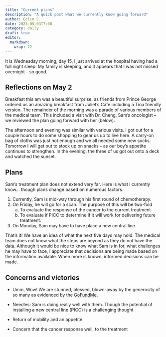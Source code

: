 ```yaml
---
title: "Current plans"
description: "A quick post what we currently know going forward"
author: Colin C.
date: 2023-05-03T7:00
category: daily
draft: true
editor: 
  markdown: 
    wrap: 72
---
```


It is Wednesday morning, day 15, I just arrived at the hospital having had a full night sleep.  My family is sleeping, and it appears that I was not missed overnight -- so good. 

## Reflections on May 2

Breakfast this am was a beautiful surprise, as friends from Prince George ordered us an amazing breakfast from Juliet's Cafe including a Tina friendly version.  The remainder of the morning was a parade of various members of the medical team.  This included a visit with Dr. Cheng, Sam's oncologist -- we reviewed the plan going forward with her (below). 

The afternoon and evening was similar with various visits.  I got out for a couple hours to do some shopping to gear us up to live here.  A carry-on bag of cloths was just not enough and we all needed some new socks. Tomorrow I will get out to stock up on snacks -- as our boy's appetite continues to strengthen. In the evening, the three of us got out onto a deck and watched the sunset. 

## Plans 

Sam's treatment plan does not extend very far.  Here is what I currently know... though plans change based on numerous factors.

1.  Currently, Sam is mid-way through his first round of chemotherapy.  
2.  On Friday, he will go for a scan.  The purpose of this will be two-fold 
    a. To evaluate the response of the cancer to the current treatment
    b. To evaluate if PICC to determine if it will work for delivering future treatment. 
3.  On Monday, Sam may have to have place a new central line.  

That's it! We have an idea of what the next five days may hold.  The medical team does not know what the steps are beyond as they do not have the data.  Although it would be nice to know what Sam is in for, what challenges he may have to face, I appreciate that decisions are being made based on the information available.  When more is known, informed decisions can be made. 


## Concerns and victories 

- Umm, Wow! We are stunned, blessed, blown-away by the generosity of so many as evidenced by the [GoFundMe](https://www.gofundme.com/f/help-the-chisholm-family-while-sam-battles-cancer).

- Needles: Sam is doing really well with them.  Though the potential of installing a new central line (PICC) is a challenging thought

- Return of mobility and an appetite

- Concern that the cancer response well, to the treatment
